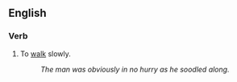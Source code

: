 ==English==

===Verb===
{{en-verb|soodl|es}}

# To [[walk]] slowly.
#:''The man was obviously in no hurry as he soodled along.''